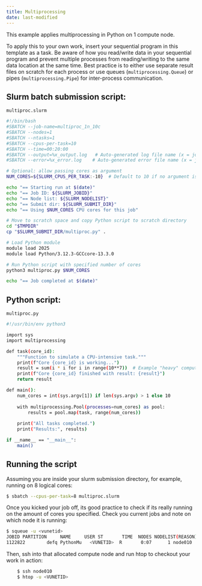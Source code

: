 ```yaml
---
title: Multiprocessing
date: last-modified
---
```


This example applies multiprocessing in Python on 1 compute node. 

To apply this to your own work, insert your sequential program in this template as a task. Be aware of how you read/write data in your sequential program and prevent multiple processes from reading/writing to the same data location at the same time. Best practice is to either use separate result files on scratch for each process or use queues (`multiprocessing.Queue`) or pipes (`multiprocessing.Pipe`) for inter-process communication.

## Slurm batch submission script:

`multiproc.slurm`

```sh
#!/bin/bash
#SBATCH --job-name=multiproc_1n_10c
#SBATCH --nodes=1
#SBATCH --ntasks=1
#SBATCH --cpus-per-task=10
#SBATCH --time=00:20:00
#SBATCH --output=%x_output.log   # Auto-generated log file name (x = job-name)
#SBATCH --error=%x_error.log    # Auto-generated error file name (x = job-name)

# Optional: allow passing cores as argument
NUM_CORES=${SLURM_CPUS_PER_TASK:-10}  # Default to 10 if no argument is given

echo "== Starting run at $(date)"
echo "== Job ID: ${SLURM_JOBID}"
echo "== Node list: ${SLURM_NODELIST}"
echo "== Submit dir: ${SLURM_SUBMIT_DIR}"
echo "== Using $NUM_CORES CPU cores for this job"

# Move to scratch space and copy Python script to scratch directory
cd "$TMPDIR"
cp "$SLURM_SUBMIT_DIR/multiproc.py" .

# Load Python module
module load 2025
module load Python/3.12.3-GCCcore-13.3.0

# Run Python script with specified number of cores
python3 multiproc.py $NUM_CORES

echo "== Job completed at $(date)"

```

## Python script:

`multiproc.py`

```sh
#!/usr/bin/env python3

import sys
import multiprocessing

def task(core_id):
    """Function to simulate a CPU-intensive task."""
    print(f"Core {core_id} is working...")
    result = sum(i * i for i in range(10**7))  # Example "heavy" computation
    print(f"Core {core_id} finished with result: {result}")
    return result

def main():
    num_cores = int(sys.argv[1]) if len(sys.argv) > 1 else 10
    
    with multiprocessing.Pool(processes=num_cores) as pool:
        results = pool.map(task, range(num_cores))
    
    print("All tasks completed.")
    print("Results:", results)

if __name__ == "__main__":
    main()

```

## Running the script

Assuming you are inside your slurm submission directory, for example, running on 8 logical cores:

```sh
$ sbatch --cpus-per-task=8 multiproc.slurm
```

Once you kicked your job off, its good practice to check if its really running on the amount of cores you specified. Check you current jobs and note on which node it is running:

```sh
$ squeue -u <vunetid>
JOBID PARTITION     NAME     USER ST       TIME  NODES NODELIST(REASON)
1122822        defq PythonMu   <VUNETID>  R       0:07      1 node010
```

Then, ssh into that allocated compute node and run htop to checkout your work in action:

```sh
    $ ssh node010
    $ htop -u <VUNETID>
```
